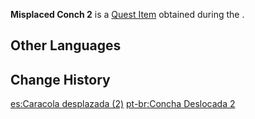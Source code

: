 {{Item Infobox
|id           = 101936
|image        = Item Misplaced Conch 2.png
|type         = Quest Items
|group        = Event Items
|description  = This Imaging Conch should have been placed somewhere else but was abandoned here by someone, causing it to project images out of their proper order. Return it to its rightful place, and who knows what you might find...
|source1      = Found on [[Broken Isle/2.8|Broken Isle]]
|event        = Summertime Odyssey
}}
'''Misplaced Conch 2''' is a [[Quest Item]] obtained during the {{Quest|A Misplaced Conch}}.

==Other Languages==
{{Other Languages
|default_hidden = 1
|en      = Misplaced Conch 2
|zhs     = 错位的海螺二
|zhs_rm  = Cuòwèi de Hǎiluó Èr
|zht     = 錯位的海螺二
|zht_rm  = Cuòwèi de Hǎiluó Èr
|ja      = 置き間違えられたホラガイ・2
|ja_rm   = Okimachigaerareta Horagai - Ni{{Assumed}}
|ko      = 잘못된 위치의 소라2
|ko_rm   = Jalmotdoen Wichi-ui Sora I
|es      = Caracola desplazada (2)
|fr      = Conque déplacée 2
|ru      = Раковина не на месте II
|th      = หอยสังข์ที่อยู่ผิดตำแหน่ง 2
|th_rm   = 
|vi      = Ốc Biển Sai Vị Trí II
|de      = Verlegte Schnecke 2
|id      = Keong yang Salah Tempat 2
|pt      = Concha Deslocada 2
}}

==Change History==
{{Change History|2.8}}

[[es:Caracola desplazada (2)]]
[[pt-br:Concha Deslocada 2]]